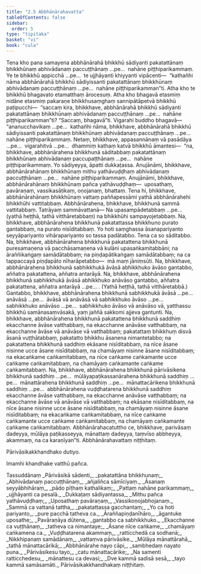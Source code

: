 ```yaml
---
title: "2.5 Abbhānārahavatta"
tableOfContents: false
sidebar:
  order: 5
type: "tipitaka"
basket: "vi"
book: "cula"
---
```



<DynamicBreadcrumb />

<Division number="95" book="cula">

<Paragraph number="474" book="cula">
Tena kho pana samayena abbhānārahā bhikkhū sādiyanti pakatattānaṃ bhikkhūnaṃ abhivādanaṃ paccuṭṭhānaṃ …pe…  nahāne piṭṭhiparikammaṃ. Ye te bhikkhū appicchā …pe…  te ujjhāyanti khiyyanti vipācenti—  “kathañhi nāma abbhānārahā bhikkhū sādiyissanti pakatattānaṃ bhikkhūnaṃ abhivādanaṃ paccuṭṭhānaṃ …pe…  nahāne piṭṭhiparikamman”ti. Atha kho te bhikkhū bhagavato etamatthaṃ ārocesuṃ.
</Paragraph>

<Paragraph number="475" book="cula">
Atha kho bhagavā etasmiṃ nidāne etasmiṃ pakaraṇe bhikkhusaṃghaṃ sannipātāpetvā bhikkhū paṭipucchi—  “saccaṃ kira, bhikkhave, abbhānārahā bhikkhū sādiyanti pakatattānaṃ bhikkhūnaṃ abhivādanaṃ paccuṭṭhānaṃ …pe…  nahāne piṭṭhiparikamman”ti? “Saccaṃ, bhagavā”ti. Vigarahi buddho bhagavā—  “ananucchavikaṃ …pe…  kathañhi nāma, bhikkhave, abbhānārahā bhikkhū sādiyissanti pakatattānaṃ bhikkhūnaṃ abhivādanaṃ paccuṭṭhānaṃ …pe…  nahāne piṭṭhiparikammaṃ. Netaṃ, bhikkhave, appasannānaṃ vā pasādāya …pe…  vigarahitvā …pe…  dhammiṃ kathaṃ katvā bhikkhū āmantesi—  “na, bhikkhave, abbhānārahena bhikkhunā sāditabbaṃ pakatattānaṃ bhikkhūnaṃ abhivādanaṃ paccupaṭṭhānaṃ …pe…  nahāne piṭṭhiparikammaṃ. Yo sādiyeyya, āpatti dukkaṭassa. Anujānāmi, bhikkhave, abbhānārahānaṃ bhikkhūnaṃ mithu yathāvuḍḍhaṃ abhivādanaṃ paccuṭṭhānaṃ …pe…  nahāne piṭṭhiparikammaṃ. Anujānāmi, bhikkhave, abbhānārahānaṃ bhikkhūnaṃ pañca yathāvuḍḍhaṃ—  uposathaṃ, pavāraṇaṃ, vassikasāṭikaṃ, oṇojanaṃ, bhattaṃ. Tena hi, bhikkhave, abbhānārahānaṃ bhikkhūnaṃ vattaṃ paññapessāmi yathā abbhānārahehi bhikkhūhi vattitabbaṃ.
</Paragraph>

</Division>
<Division number="96" book="cula">

<Paragraph number="476" book="cula">
Abbhānārahena, bhikkhave, bhikkhunā sammā vattitabbaṃ. Tatrāyaṃ sammāvattanā—
</Paragraph>

<Paragraph number="477" book="cula">
Na upasampādetabbaṃ …pe…  (yathā heṭṭhā, tathā vitthāretabbaṃ) na bhikkhūhi sampayojetabbaṃ.
</Paragraph>

<Paragraph number="478" book="cula">
Na, bhikkhave, abbhānārahena bhikkhunā pakatattassa bhikkhuno purato gantabbaṃ, na purato nisīditabbaṃ. Yo hoti saṃghassa āsanapariyanto seyyāpariyanto vihārapariyanto so tassa padātabbo. Tena ca so sāditabbo.
</Paragraph>

<Paragraph number="479" book="cula">
Na, bhikkhave, abbhānārahena bhikkhunā pakatattena bhikkhunā puresamaṇena vā pacchāsamaṇena vā kulāni upasaṅkamitabbāni; na āraññikaṅgaṃ samādātabbaṃ; na piṇḍapātikaṅgaṃ samādātabbaṃ; na ca tappaccayā piṇḍapāto nīharāpetabbo—  mā maṃ jāniṃsūti.
</Paragraph>

<Paragraph number="480" book="cula">
Na, bhikkhave, abbhānārahena bhikkhunā sabhikkhukā āvāsā abhikkhuko āvāso gantabbo, aññatra pakatattena, aññatra antarāyā.
</Paragraph>

<Paragraph number="481" book="cula">
Na, bhikkhave, abbhānārahena bhikkhunā sabhikkhukā āvāsā abhikkhuko anāvāso gantabbo, aññatra pakatattena, aññatra antarāyā …pe… . (Yathā heṭṭhā, tathā vitthāretabbā.)
</Paragraph>

<Paragraph number="482" book="cula">
Gantabbo, bhikkhave, abbhānārahena bhikkhunā sabhikkhukā āvāsā …pe…  anāvāsā …pe…  āvāsā vā anāvāsā vā sabhikkhuko āvāso …pe…  sabhikkhuko anāvāso …pe…  sabhikkhuko āvāso vā anāvāso vā, yatthassu bhikkhū samānasaṃvāsakā, yaṃ jaññā sakkomi ajjeva gantunti.
</Paragraph>

<Paragraph number="483" book="cula">
Na, bhikkhave, abbhānārahena bhikkhunā pakatattena bhikkhunā saddhiṃ ekacchanne āvāse vatthabbaṃ, na ekacchanne anāvāse vatthabbaṃ, na ekacchanne āvāse vā anāvāse vā vatthabbaṃ; pakatattaṃ bhikkhuṃ disvā āsanā vuṭṭhātabbaṃ, pakatatto bhikkhu āsanena nimantetabbo; na pakatattena bhikkhunā saddhiṃ ekāsane nisīditabbaṃ, na nīce āsane nisinne ucce āsane nisīditabbaṃ, na chamāyaṃ nisinne āsane nisīditabbaṃ; na ekacaṅkame caṅkamitabbaṃ, na nīce caṅkame caṅkamante ucce caṅkame caṅkamitabbaṃ, na chamāyaṃ caṅkamante caṅkame caṅkamitabbaṃ.
</Paragraph>

<Paragraph number="484" book="cula">
Na, bhikkhave, abbhānārahena bhikkhunā pārivāsikena bhikkhunā saddhiṃ …pe…  mūlāyapaṭikassanārahena bhikkhunā saddhiṃ …pe…  mānattārahena bhikkhunā saddhiṃ …pe…  mānattacārikena bhikkhunā saddhiṃ …pe…  abbhānārahena vuḍḍhatarena bhikkhunā saddhiṃ ekacchanne āvāse vatthabbaṃ, na ekacchanne anāvāse vatthabbaṃ; na ekacchanne āvāse vā anāvāse vā vatthabbaṃ; na ekāsane nisīditabbaṃ, na nīce āsane nisinne ucce āsane nisīditabbaṃ, na chamāyaṃ nisinne āsane nisīditabbaṃ; na ekacaṅkame caṅkamitabbaṃ, na nīce caṅkame caṅkamante ucce caṅkame caṅkamitabbaṃ, na chamāyaṃ caṅkamante caṅkame caṅkamitabbaṃ.
</Paragraph>

<Paragraph number="485" book="cula">
Abbhānārahacatuttho ce, bhikkhave, parivāsaṃ dadeyya, mūlāya paṭikasseyya, mānattaṃ dadeyya, taṃvīso abbheyya, akammaṃ, na ca karaṇīyan”ti.

</Paragraph>
</Division>

<Paragraph number="486" type="center" book="cula">
Abbhānārahavattaṃ niṭṭhitaṃ.

  
Pārivāsikakkhandhako dutiyo.

  
Imamhi khandhake vatthū pañca.



</Paragraph>

<Paragraph number="487" type="center" book="cula">
Tassuddānaṃ


</Paragraph>

<Paragraph number="488" type="verses" book="cula">
_Pārivāsikā sādenti,_  
_pakatattāna bhikkhunaṃ;_  
_Abhivādanaṃ paccuṭṭhānaṃ,_  
_añjaliñca sāmīciyaṃ._  

</Paragraph>

<Paragraph number="489" type="verses" book="cula">
_Āsanaṃ seyyābhihāraṃ,_  
_pādo pīṭhaṃ kathalikaṃ;_  
_Pattaṃ nahāne parikammaṃ,_  
_ujjhāyanti ca pesalā._  

</Paragraph>

<Paragraph number="490" type="verses" book="cula">
_Dukkaṭaṃ sādiyantassa,_  
_Mithu pañca yathāvuḍḍhaṃ;_  
_Uposathaṃ pavāraṇaṃ,_  
_Vassikoṇojabhojanaṃ._  

</Paragraph>

<Paragraph number="491" type="verses" book="cula">
_Sammā ca vattanā tattha,_  
_pakatattassa gacchantaṃ;_  
_Yo ca hoti pariyanto,_  
_pure pacchā tatheva ca._  

</Paragraph>

<Paragraph number="492" type="verses" book="cula">
_Āraññapiṇḍanīhāro,_  
_āgantuke uposathe;_  
_Pavāraṇāya dūtena,_  
_gantabbo ca sabhikkhuko._  

</Paragraph>

<Paragraph number="493" type="verses" book="cula">
_Ekacchanne ca vuṭṭhānaṃ,_  
_tatheva ca nimantaye;_  
_Āsane nīce caṅkame,_  
_chamāyaṃ caṅkamena ca._  

</Paragraph>

<Paragraph number="494" type="verses" book="cula">
_Vuḍḍhatarena akammaṃ,_  
_ratticchedā ca sodhanā;_  
_Nikkhipanaṃ samādānaṃ,_  
_vattaṃva pārivāsike._  

</Paragraph>

<Paragraph number="495" type="verses" book="cula">
_Mūlāya mānattārahā,_  
_tathā mānattacārikā;_  
_Abbhānārahe nayo cāpi,_  
_sambhedaṃ nayato puna._  

</Paragraph>

<Paragraph number="496" type="verses" book="cula">
_Pārivāsikesu tayo,_  
_catu mānattacārike;_  
_Na samenti ratticchedesu,_  
_mānattesu ca devasi;_  
_Dve kammā sadisā sesā,_  
_tayo kammā samāsamāti._  


</Paragraph>

<Paragraph number="497" type="center" book="cula">
Pārivāsikakkhandhakaṃ niṭṭhitaṃ.
</Paragraph>
